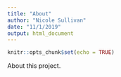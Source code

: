 ```yaml
---
title: "About"
author: "Nicole Sullivan"
date: "11/1/2019"
output: html_document
---
```


```r
knitr::opts_chunk$set(echo = TRUE)
```

About this project.
